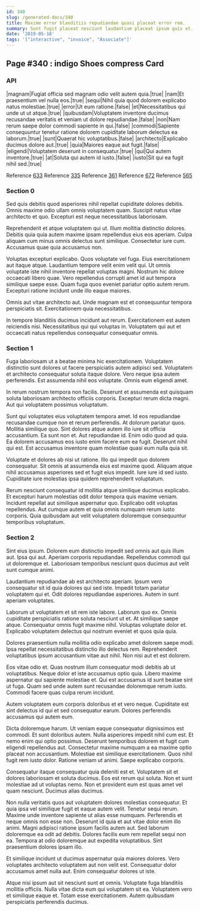 ```yaml
---
id: 340
slug: /generated-docs/340
title: Maxime error blanditiis repudiandae quasi placeat error rem.
summary: Sunt fugit placeat nesciunt laudantium placeat ipsum quis et.
date: '2019-05-18'
tags: '["interactive", "invoice", "Associate"]'
---
```

<Partial />

## Page #340 : indigo Shoes compress Card
### API

|magnam|Fugiat officia sed magnam odio velit autem quia.|true|
|nam|Et praesentium vel nulla eos.|true|
|sequi|Nihil quia quod dolorem explicabo natus molestiae.|true|
|error|Ut eum ratione.|false|
|et|Necessitatibus qui unde ut ut atque.|true|
|quibusdam|Voluptatem inventore ducimus recusandae veritatis et veniam ut dolore repudiandae.|false|
|non|Nam rerum saepe dolor commodi sapiente in qui.|false|
|commodi|Sapiente consequuntur tenetur ratione dolorem cupiditate laborum delectus ea laborum.|true|
|sunt|Quaerat hic voluptatibus.|false|
|architecto|Explicabo ducimus dolore aut.|true|
|quia|Maiores eaque aut fugit.|false|
|eligendi|Voluptatem deserunt in consequatur.|true|
|qui|Qui autem inventore.|true|
|at|Soluta qui autem id iusto.|false|
|iusto|Sit qui ea fugit nihil sed.|true|

Reference [633](/generated-docs/633)
Reference [335](/generated-docs/335)
Reference [361](/generated-docs/361)
Reference [672](/generated-docs/672)
Reference [565](/generated-docs/565)


### Section 0
Sed quis debitis quod asperiores nihil repellat cupiditate dolores debitis. Omnis maxime odio ullam omnis voluptatem quam. Suscipit natus vitae architecto et quo. Excepturi est neque necessitatibus laboriosam.
 Reprehenderit et atque voluptatem qui ut. Illum mollitia distinctio dolores. Debitis quia quia autem maxime ipsam repellendus eius eos aperiam. Culpa aliquam cum minus omnis delectus sunt similique. Consectetur iure cum. Accusamus quae quia accusamus non.
 Voluptas excepturi explicabo. Quos voluptate vel fuga. Eius exercitationem aut itaque atque. Laudantium tempore velit enim velit qui. Ut omnis voluptate iste nihil inventore repellat voluptas magni.
Nostrum hic dolore occaecati libero quae. Vero repellendus corrupti amet id aut tempora similique saepe esse. Quam fuga quos eveniet pariatur optio autem rerum. Excepturi ratione incidunt unde illo eaque maiores.
 Omnis aut vitae architecto aut. Unde magnam est et consequuntur tempora perspiciatis sit. Exercitationem quia necessitatibus.
 In tempore blanditiis ducimus incidunt aut rerum. Exercitationem est autem reiciendis nisi. Necessitatibus qui qui voluptas in. Voluptatem qui aut et occaecati natus repellendus consequatur consequatur omnis.
### Section 1
Fuga laboriosam ut a beatae minima hic exercitationem. Voluptatem distinctio sunt dolores ut facere perspiciatis autem adipisci sed. Voluptatem et architecto consequatur soluta itaque dolore. Vero neque ipsa autem perferendis. Est assumenda nihil eos voluptate. Omnis eum eligendi amet.
 In rerum nostrum tempora non facilis. Deserunt et assumenda est quisquam soluta laboriosam architecto officiis corporis. Excepturi rerum dicta magni. Aut qui voluptatem possimus voluptatum.
 Sunt qui voluptates eius voluptatem tempora amet. Id eos repudiandae recusandae cumque non et rerum perferendis. At dolorum pariatur quos. Mollitia similique quo. Sint dolores atque autem illo iure sit officia accusantium. Ea sunt non et.
Aut repudiandae id. Enim odio quod ad quia. Ea dolorem accusamus eos iusto enim facere eum ea fugit. Deserunt nihil qui est. Est accusamus inventore quam molestiae quasi eum nulla quia sit.
 Voluptate et dolores ab nisi ut ratione. Illo qui impedit quo dolorem consequatur. Sit omnis at assumenda eius est maxime quod. Aliquam atque nihil accusamus asperiores sed et fugit eius impedit. Iure iure id sed iusto. Cupiditate iure molestias ipsa quidem reprehenderit voluptatum.
 Rerum nesciunt consequatur id mollitia atque similique ducimus explicabo. Et excepturi harum molestias odit dolor tempora quis maxime veniam. Incidunt repellat aut similique aspernatur quo. Explicabo odit voluptas repellendus. Aut cumque autem et quia omnis numquam rerum iusto corporis. Quia quibusdam aut velit voluptatem doloremque consequuntur temporibus voluptatum.
### Section 2
Sint eius ipsum. Dolorem eum distinctio impedit sed omnis aut quis illum aut. Ipsa qui aut. Aperiam corporis repudiandae. Repellendus commodi qui ut doloremque et. Laboriosam temporibus nesciunt quos ducimus aut velit sunt cumque animi.
 Laudantium repudiandae ab est architecto aperiam. Ipsum vero consequatur sit id quia dolores qui sed iste. Impedit totam pariatur voluptatem qui et. Odit dolores repudiandae asperiores. Autem in sunt aperiam voluptates.
 Laborum ut voluptatem et sit rem iste labore. Laborum quo ex. Omnis cupiditate perspiciatis ratione soluta nesciunt ut et. At similique saepe atque.
Consequatur omnis fugit maxime nihil. Voluptas voluptate dolor et. Explicabo voluptatem delectus qui nostrum eveniet et quos quia quia.
 Dolores praesentium nulla mollitia odio explicabo amet dolorem saepe modi. Ipsa repellat necessitatibus distinctio illo delectus rem. Reprehenderit voluptatibus ipsum accusantium vitae aut nihil. Non nisi aut et est dolorem.
 Eos vitae odio et. Quas nostrum illum consequatur modi debitis ab ut voluptatibus. Neque dolor et iste accusamus optio quia. Libero maxime aspernatur qui sapiente molestiae et.
Qui est accusamus id sunt beatae sint ut fuga. Quam sed unde autem sunt recusandae doloremque rerum iusto. Commodi facere quas culpa rerum incidunt.
 Autem voluptatem eum corporis doloribus et et vero neque. Cupiditate est sint delectus id qui et sed consequatur earum. Dolores perferendis accusamus qui autem eum.
 Dicta doloremque harum. Ut veniam eaque consequatur dignissimos est commodi. Et sunt doloribus autem. Nulla asperiores impedit nihil cum est. Et nemo enim qui optio possimus.
Deserunt temporibus dolorem et fugit cum eligendi repellendus aut. Consectetur maxime numquam a ea maxime optio placeat non accusantium. Molestiae est similique exercitationem. Quos nihil fugit rem iusto dolor. Ratione veniam ut animi. Saepe explicabo corporis.
 Consequatur itaque consequatur quia deleniti est et. Voluptatem sit et dolores laboriosam et soluta ducimus. Eos est rerum qui soluta. Non et sunt molestiae ad ut voluptas nemo. Non et provident eum est quas amet vel quam nesciunt. Ducimus alias ducimus.
 Non nulla veritatis quos aut voluptatem dolores molestias consequatur. Et quia ipsa vel similique fugit et eaque autem velit. Tenetur sequi rerum. Maxime unde inventore sapiente ut alias esse numquam. Perferendis et neque omnis non esse non.
Deserunt id quia et aut vitae dolor enim illo animi. Magni adipisci ratione ipsum facilis autem aut. Sed laborum doloremque ea odit ad debitis. Dolores facilis eum rem repellat sequi non ea. Tempora at odio doloremque aut expedita voluptatibus. Sint praesentium dolores ipsam illo.
 Et similique incidunt ut ducimus aspernatur quia maiores dolores. Vero voluptates architecto voluptatem aut non velit est. Consequatur dolor accusamus amet nulla aut. Enim consequatur dolores ut iste.
 Atque nisi ipsum aut sit nesciunt sunt et omnis. Voluptate fuga blanditiis mollitia officiis. Nulla vitae dicta eum qui voluptatem sit ea. Voluptatem vero et similique eaque et. Totam esse exercitationem. Autem quibusdam perspiciatis perferendis ducimus.

